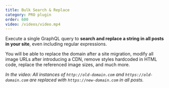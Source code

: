 ```yaml
---
title: Bulk Search & Replace
category: PRO plugin
order: 600
video: /videos/video.mp4
---
```


Execute a single GraphQL query to **search and replace a string in all posts in your site**, even including regular expressions.

You will be able to replace the domain after a site migration, modify all image URLs after introducing a CDN, remove styles hardcoded in HTML code, replace the referenced image sizes, and much more.

_In the video: All instances of `http://old-domain.com` and `https://old-domain.com` are replaced with `https://new-domain.com` in all posts._